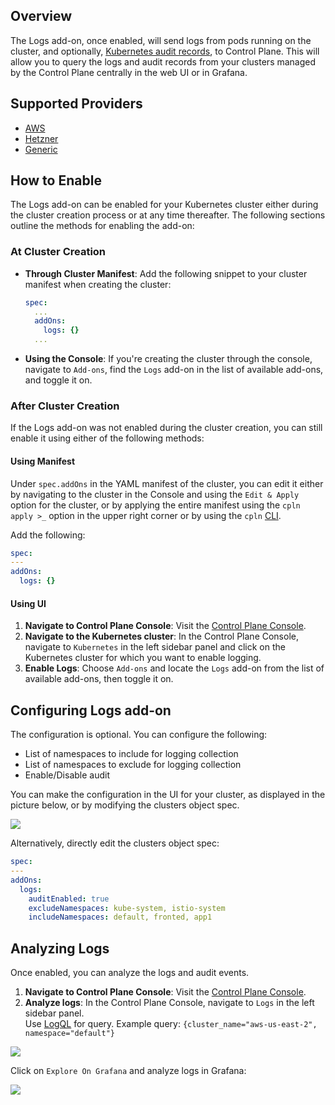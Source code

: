 ## Overview

The Logs add-on, once enabled, will send logs from pods running on the cluster, and optionally, [Kubernetes audit records](https://kubernetes.io/docs/tasks/debug/debug-cluster/audit/), to Control Plane. This will allow you to query the logs and audit records from your clusters managed by the Control Plane centrally in the web UI or in Grafana.

## Supported Providers

- [AWS](/self-hosted/mk8s/aws)
- [Hetzner](/self-hosted/mk8s/hetzner)
- [Generic](/self-hosted/mk8s/generic)

## How to Enable

The Logs add-on can be enabled for your Kubernetes cluster either during the cluster creation process or at any time thereafter. The following sections outline the methods for enabling the add-on:

### At Cluster Creation

- **Through Cluster Manifest**: Add the following snippet to your cluster manifest when creating the cluster:

  ```yaml YAML
  spec:
    ...
    addOns:
      logs: {}
    ...
  ```

- **Using the Console**: If you're creating the cluster through the console, navigate to `Add-ons`, find the `Logs` add-on in the list of available add-ons, and toggle it on.

### After Cluster Creation

If the Logs add-on was not enabled during the cluster creation, you can still enable it using either of the following methods:

#### Using Manifest

Under `spec.addOns` in the YAML manifest of the cluster, you can edit it either by navigating to the cluster in the Console and using the `Edit & Apply` option for the cluster, or by applying the entire manifest using the `cpln apply >_` option in the upper right corner or by using the `cpln` [CLI](/reference/cli).

Add the following:

```yaml YAML
spec:
---
addOns:
  logs: {}
```

#### Using UI

1. **Navigate to Control Plane Console**: Visit the [Control Plane Console](https://console.cpln.io/console/).
2. **Navigate to the Kubernetes cluster**: In the Control Plane Console, navigate to `Kubernetes` in the left sidebar panel and click on the Kubernetes cluster for which you want to enable logging.
3. **Enable Logs**: Choose `Add-ons` and locate the `Logs` add-on from the list of available add-ons, then toggle it on.

## Configuring Logs add-on

The configuration is optional. You can configure the following:

- List of namespaces to include for logging collection
- List of namespaces to exclude for logging collection
- Enable/Disable audit

You can make the configuration in the UI for your cluster, as displayed in the picture below, or by modifying the clusters object spec.

<Frame>
  <img src="/public/images/mk8s/add-ons/logs-configurations.png" />
</Frame>

Alternatively, directly edit the clusters object spec:

```yaml YAML
spec:
---
addOns:
  logs:
    auditEnabled: true
    excludeNamespaces: kube-system, istio-system
    includeNamespaces: default, fronted, app1
```

## Analyzing Logs

Once enabled, you can analyze the logs and audit events.

1. **Navigate to Control Plane Console**: Visit the [Control Plane Console](https://console.cpln.io/console/).
2. **Analyze logs**: In the Control Plane Console, navigate to `Logs` in the left sidebar panel.  
   Use [LogQL](https://grafana.com/docs/loki/latest/query/) for query. Example query: `{cluster_name="aws-us-east-2", namespace="default"}`

<Frame>
  <img src="/public/images/mk8s/add-ons/ui-logs.png" />
</Frame>

Click on `Explore On Grafana` and analyze logs in Grafana:

<Frame>
  <img src="/public/images/mk8s/add-ons/grafana-logs.png" />
</Frame>
